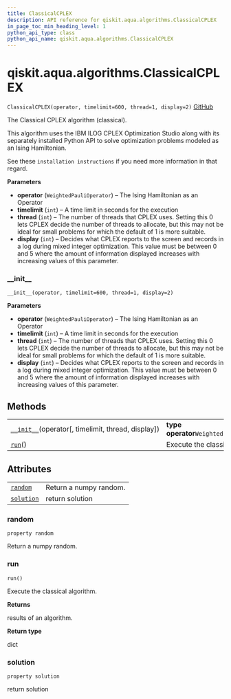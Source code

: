 ```yaml
---
title: ClassicalCPLEX
description: API reference for qiskit.aqua.algorithms.ClassicalCPLEX
in_page_toc_min_heading_level: 1
python_api_type: class
python_api_name: qiskit.aqua.algorithms.ClassicalCPLEX
---
```


<span id="qiskit-aqua-algorithms-classicalcplex" />

# qiskit.aqua.algorithms.ClassicalCPLEX

<span id="qiskit.aqua.algorithms.ClassicalCPLEX" />

`ClassicalCPLEX(operator, timelimit=600, thread=1, display=2)` [GitHub](https://github.com/qiskit-community/qiskit-aqua/tree/stable/0.8/qiskit/aqua/algorithms/minimum_eigen_solvers/cplex/classical_cplex.py "view source code")

The Classical CPLEX algorithm (classical).

This algorithm uses the IBM ILOG CPLEX Optimization Studio along with its separately installed Python API to solve optimization problems modeled as an Ising Hamiltonian.

See these `installation instructions` if you need more information in that regard.

**Parameters**

*   **operator** (`WeightedPauliOperator`) – The Ising Hamiltonian as an Operator
*   **timelimit** (`int`) – A time limit in seconds for the execution
*   **thread** (`int`) – The number of threads that CPLEX uses. Setting this 0 lets CPLEX decide the number of threads to allocate, but this may not be ideal for small problems for which the default of 1 is more suitable.
*   **display** (`int`) – Decides what CPLEX reports to the screen and records in a log during mixed integer optimization. This value must be between 0 and 5 where the amount of information displayed increases with increasing values of this parameter.

### \_\_init\_\_

<span id="qiskit.aqua.algorithms.ClassicalCPLEX.__init__" />

`__init__(operator, timelimit=600, thread=1, display=2)`

**Parameters**

*   **operator** (`WeightedPauliOperator`) – The Ising Hamiltonian as an Operator
*   **timelimit** (`int`) – A time limit in seconds for the execution
*   **thread** (`int`) – The number of threads that CPLEX uses. Setting this 0 lets CPLEX decide the number of threads to allocate, but this may not be ideal for small problems for which the default of 1 is more suitable.
*   **display** (`int`) – Decides what CPLEX reports to the screen and records in a log during mixed integer optimization. This value must be between 0 and 5 where the amount of information displayed increases with increasing values of this parameter.

## Methods

|                                                                                                                                                         |                                          |
| ------------------------------------------------------------------------------------------------------------------------------------------------------- | ---------------------------------------- |
| [`__init__`](#qiskit.aqua.algorithms.ClassicalCPLEX.__init__ "qiskit.aqua.algorithms.ClassicalCPLEX.__init__")(operator\[, timelimit, thread, display]) | **type operator**`WeightedPauliOperator` |
| [`run`](#qiskit.aqua.algorithms.ClassicalCPLEX.run "qiskit.aqua.algorithms.ClassicalCPLEX.run")()                                                       | Execute the classical algorithm.         |

## Attributes

|                                                                                                                |                        |
| -------------------------------------------------------------------------------------------------------------- | ---------------------- |
| [`random`](#qiskit.aqua.algorithms.ClassicalCPLEX.random "qiskit.aqua.algorithms.ClassicalCPLEX.random")       | Return a numpy random. |
| [`solution`](#qiskit.aqua.algorithms.ClassicalCPLEX.solution "qiskit.aqua.algorithms.ClassicalCPLEX.solution") | return solution        |

### random

<span id="qiskit.aqua.algorithms.ClassicalCPLEX.random" />

`property random`

Return a numpy random.

### run

<span id="qiskit.aqua.algorithms.ClassicalCPLEX.run" />

`run()`

Execute the classical algorithm.

**Returns**

results of an algorithm.

**Return type**

dict

### solution

<span id="qiskit.aqua.algorithms.ClassicalCPLEX.solution" />

`property solution`

return solution

